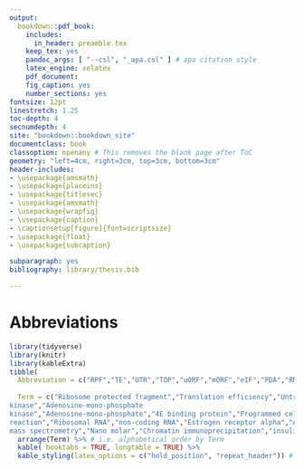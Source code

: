 ```yaml
---
output:
  bookdown::pdf_book:
    includes:
      in_header: preamble.tex
    keep_tex: yes
    pandoc_args: [ "--csl", "_apa.csl" ] # apa citation style
    latex_engine: xelatex
    pdf_document:
    fig_caption: yes
    number_sections: yes
fontsize: 12pt
linestretch: 1.25
toc-depth: 4
secnumdepth: 4
site: "bookdown::bookdown_site"
documentclass: book
classoption: openany # This removes the blank page after ToC
geometry: "left=4cm, right=3cm, top=3cm, bottom=3cm"
header-includes:
- \usepackage{amsmath}
- \usepackage{placeins}
- \usepackage{titlesec}
- \usepackage{amsmath}
- \usepackage{wrapfig}
- \usepackage{caption}
- \captionsetup[figure]{font=scriptsize}
- \usepackage{float}
- \usepackage{subcaption}

subparagraph: yes
bibliography: library/thesis.bib

---
```


\cleardoublepage
\pagenumbering{gobble}
\pagestyle{fancy}
\fancyhf{}
\renewcommand{\headrulewidth}{0pt}
\fancyfoot[LE,RO]{\thepage}
\renewcommand{\floatpagefraction}{.9} <!-- This specifies that only pages with more than 90% of floats will become a figure only page -->
\setcounter{page}{11} <!-- needs to be adjusted individually depending on size of prebody -->

# Abbreviations {-}

```r
library(tidyverse)
library(knitr)
library(kableExtra)
tibble(
  Abbreviation = c("RPF","TE","UTR","TOP","uORF","mORF","eIF","PDA","RNA","mRNA","mTOR","DNA","5'","3'","tRNA","PIC","met-tRNAi","TC","GTP","A-site","E-site","P-site","eEF","eRF","ATP","ABCE1","AKT","PI3K","MAPK","AMPK","AMP","4E-BP","PDCD4","S6K","LARP1","PERK","ER","PKR","HRI","dsRNA","GCN2","ODC1","VEGF","ISR","GDP","ELP3","ALKBH8","CTU1/2","URM","mcm^5s^2U","RBP","miRNA","PABP","HuR","HIF-1","mRNP","CHX","RT-qPCR","rRNA","ncRNA","ERalpha","APV","RVM","GLM","NB","CR-31","ROC","AUC","GC/MS","nM","ChIP","INSR","IGF1R","IGF1","sgRNA"),
  
  Term = c("Ribosome protected fragment","Translation efficiency","Untranslated region","Terminal oligopyrimidine","Upstream open reading frame","Main open reading frame","Eukaryotic initiation facotr","Pancreatic ductal adenocarcinoma","Ribonucleic acid", "Messenger RNA","Mammalian/mechatistic target of rapamycin","Deoxyribonucleic acid","5 prime","3 prime","Transfer RNA","Pre-initiation complex","Methionyl-initiatior transfer RNA","Ternary complex","Guanosine triphosphate","Acceptor-site","Exit-site","Peptidyl-site","Eukaryotic elongation factor","Eukaryotic release factor","adenosine triphosphate","ATP binding cassette protein","Protein kinase A","Phosphoinositide 3-kinase","Mitogen-activated protein
kinase","Adenosine-mono-phosphate
kinase","Adenosine-mono-phosphate","4E binding protein","Programmed cell death protein 4","S6 kinase","La ribonucleoprotein domain family member 1","Protein kinase R-like endoplasmatic reticulum kinase","Endoplasmatic reticulum","Protein Kinase R","Heme regulation eIF2alpha kinase","double-stranded RNA","General control nonderepressible 2","Ornithine decarboxylase","Vascular endothelial growth factor","Integrated stress response","Guanosine-di-phosphate","Acetyltransferase elongator","methyltrasnferase TRM9-like domain of alkylation repair homolog 8","cytosolic thiourdylase 1/2","urmylation","5-methoxycarbonyl-methyl-2-thiouridine","RNA binding protein","microRNA","Poly A binding protein","Human antigen R","Hypoxia inducible factor 1","Messenger ribonucleoprotein particle","Cyclohexamide","Teverse transcription quantitative polymerase chain
reaction","Ribosomal RNA","non-coding RNA","Estrogen receptor alpha","Analysis of partial varaince","Random variance model","Generalised linear model","Negative binomial","CR-1-31-B","Receiver operating characteristics","Area under the curve","Gas chromatography
mass spectrometry","Nano molar","Chromatin immunoprecipitation","insulin receptor","IGF1 receptor","insulin-like growth factor 1","single guide RNA")) %>%
  arrange(Term) %>% # i.e. alphabetical order by Term
  kable( booktabs = TRUE, longtable = TRUE) %>%
  kable_styling(latex_options = c("hold_position", "repeat_header")) # linesep command suppresses the standard 5 row chunking
```
\clearpage
\pagenumbering{arabic}
\setcounter{page}{1} <!-- needs to be adjusted individually depending on size of prebody -->

<!-- using inkscape filename.svg --without-gui --export-pdf=filename.pdf to export from Inkscape svg files to pdf -->